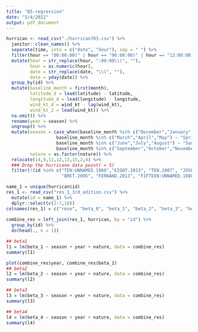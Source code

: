 ```yaml
---
title: "Q5-regression"
date: "5/4/2022"
output: pdf_document
---
```


```r
hurrican <- read_csv("./hurrican703.csv") %>% 
  janitor::clean_names() %>% 
  separate(time, into = c("date", "hour"), sep = " ") %>% 
  filter(hour == "00:00:00)" | hour == "06:00:00)" | hour == "12:00:00)" | hour == "18:00:00)") %>% 
  mutate(hour = str_replace(hour, ":00:00\\)", ""),
         hour = as.numeric(hour),
         date = str_replace(date, "\\(", ""),
         date = yday(date)) %>% 
  group_by(id) %>% 
  mutate(baseline_month = first(month),
         latitude_d = lead(latitude) - latitude,
         longitude_d = lead(longitude) - longitude,
         wind_kt_d = wind_kt - lag(wind_kt),
         wind_kt_2 = lead(wind_kt)) %>% 
  na.omit() %>%
  rename(year = season) %>% 
  ungroup() %>% 
  mutate(season = case_when(baseline_month %in% c("December","January","February") ~ "Winter",
                   baseline_month %in% c("March","April","May") ~ "Spring",
                   baseline_month %in% c("June","July","August") ~ "Summer",
                   baseline_month %in% c("September","October","November") ~ "Fall"),
         nature = as.factor(nature)) %>% 
  relocate(14,9,11,12,13,15,2,4) %>% 
  ### Drop the hurricane data point( < 5) 
  filter(!(id %in% c("TEN:UNNAMED.1988","EIGHT.2013", "TEN.2007", "JOSE.2005", "AMELIA.1978",
                     "BRET.2005", "FERNAND.2013", "FIFTEEN:UNNAMED.1988", "KYLE.1996")))

name_1 = unique(hurrican$id)
res_1 <- read_csv("res_1_3rd_edition.csv") %>% 
  mutate(id = name_1) %>% 
  dplyr::select(c(2:7,18))
colnames(res_1) = c("rmse", "beta_0", "beta_1", "beta_2", "beta_3", "beta_4", "id")
  
combine_res = left_join(res_1, hurrican, by = "id") %>% 
  group_by(id) %>% 
  do(head(., n = 1))
```

```r
## beta1
l1 = lm(beta_1 ~ season + year + nature, data = combine_res)
summary(l1)

plot(combine_res$year, combine_res$beta_2)
## beta2
l2 = lm(beta_2 ~ season + year + nature, data = combine_res)
summary(l2)

## beta3
l3 = lm(beta_3 ~ season + year + nature, data = combine_res)
summary(l3)

## beta4 
l4 = lm(beta_4 ~ season + year + nature, data = combine_res)
summary(l4)
```

